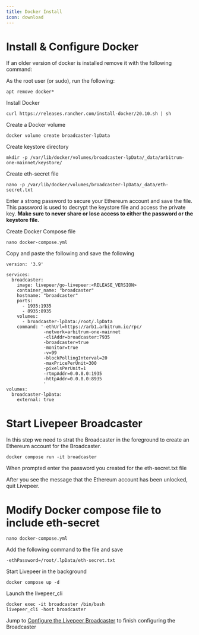 ```yaml
---
title: Docker Install
icon: download
---
```


# Install & Configure Docker


If an older version of docker is installed remove it with the following command:

As the root user (or sudo), run the following:
```
apt remove docker*
```
Install Docker
```
curl https://releases.rancher.com/install-docker/20.10.sh | sh
```
Create a Docker volume
```
docker volume create broadcaster-lpData
```
Create keystore directory
```
mkdir -p /var/lib/docker/volumes/broadcaster-lpData/_data/arbitrum-one-mainnet/keystore/
```
Create eth-secret file
```
nano -p /var/lib/docker/volumes/broadcaster-lpData/_data/eth-secret.txt
```

Enter a strong password to secure your Ethereum account and save the file.  This password is used to decrypt the keystore file and access the private key. **Make sure to never share or lose access to either the password or the keystore file.**

Create Docker Compose file
```
nano docker-compose.yml
```
Copy and paste the following and save the following
```
version: '3.9'

services:
  broadcaster:
    image: livepeer/go-livepeer:<RELEASE_VERSION>
    container_name: "broadcaster"
    hostname: "broadcaster"
    ports:
      - 1935:1935
      - 8935:8935
    volumes:
      - broadcaster-lpData:/root/.lpData
    command: '-ethUrl=https://arb1.arbitrum.io/rpc/
              -network=arbitrum-one-mainnet
              -cliAddr=broadcaster:7935
              -broadcaster=true
              -monitor=true
              -v=99
              -blockPollingInterval=20
              -maxPricePerUnit=300
              -pixelsPerUnit=1
              -rtmpAddr=0.0.0.0:1935
              -httpAddr=0.0.0.0:8935
              '
volumes:
  broadcaster-lpData:
    external: true
```

# Start Livepeer Broadcaster
In this step we need to strat the Broadcaster in the foreground to create an Ethereum account for the Broadcaster.
```
docker compose run -it broadcaster
```
When prompted enter the password you created for the eth-secret.txt file

After you see the message that the Ethereum account has been unlocked, quit Livepeer.



# Modify Docker compose file to include eth-secret
```
nano docker-compose.yml
```
Add the following command to the file and save
```
-ethPassword=/root/.lpData/eth-secret.txt
```
Start Livepeer in the background
```
docker compose up -d
```
Launch the livepeer_cli
```
docker exec -it broadcaster /bin/bash
livepeer_cli -host broadcaster
```

Jump to [Configure the Livepeer Broadcaster](/broadcasters/guides/configure-broadcaster) to finish configuring the Broadcaster